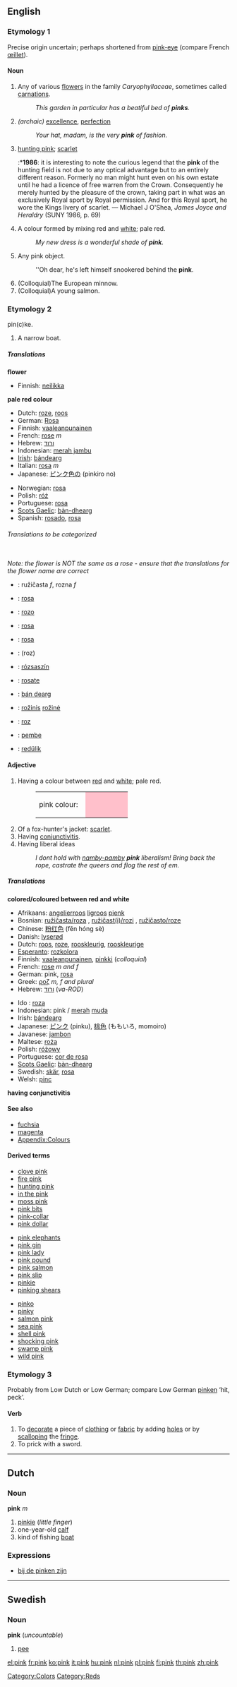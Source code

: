 {{wikipedia}}
==English==
===Etymology 1===
Precise origin uncertain; perhaps shortened from [[pink-eye]] (compare French [[œillet]]).

====Noun====
{{en-noun|pink|pinks}}

# <!--DefC-->Any of various [[flowers]] in the family ''Caryophyllaceae'', sometimes called [[carnation]]s.
#:''This garden in particular has a beatiful bed of '''pinks'''.''
# ''(archaic)'' [[excellence]], [[perfection]]
#:''Your hat, madam, is the very '''pink''' of fashion.''
# [[hunting pink]]; [[scarlet]]
#:*'''1986''': it is interesting to note the curious legend that the '''pink''' of the hunting field is not due to any optical advantage but to an entirely different reason. Formerly no man might hunt even on his own estate until he had a licence of free warren from the Crown. Consequently he merely hunted by the pleasure of the crown, taking part in what was an exclusively Royal sport by Royal permission. And for this Royal sport, he wore the Kings livery of scarlet. — Michael J O'Shea, ''James Joyce and Heraldry'' (SUNY 1986, p. 69)
# <!--DefD-->A colour formed by mixing red and [[white]]; pale red.
#:''My new dress is a wonderful shade of '''pink'''.''
# Any pink object.
#:''Oh dear, he's left himself snookered behind the '''pink'''.
#(Colloquial)The European minnow.
#(Colloquial)A young salmon.

===Etymology 2===
{{D.}} {{ME.}} pin(c)ke.
#A narrow boat.

=====Translations=====
<!--DefC-->'''flower'''
<!--NOTE: the flower "pink" is not the same as the flower "rose" - take care when adding translations!-->
{{top}}
*Finnish: [[neilikka]]
{{mid}}
{{bottom}}

<!--DefD-->'''pale red colour'''
{{top}}
*Dutch: [[roze#Dutch|roze]], [[roos#Dutch|roos]]
*German: [[Rosa#German|Rosa]]
*Finnish: [[vaaleanpunainen]]<!--Note: "pinkki" is a reddish pink, like shocking pink-->
*French: [[rose#French|rose]] ''m''
*Hebrew: [[ורוד]]
*Indonesian: [[merah jambu]]
*[[Irish]]: [[bándearg]]
*Italian: [[rosa#Italian|rosa]] ''m''
*Japanese: [[ピンク色]]の (pinkiro no)
{{mid}}
*Norwegian: [[rosa#Norwegian|rosa]]
*Polish: [[róż]] {{m}}
*Portuguese: [[rosa]]
*[[Scots Gaelic]]: [[bàn-dhearg]]
*Spanish: [[rosado]], [[rosa#Spanish|rosa]]
{{bottom}}

======Translations to be categorized======
<!--Remove this section once all of the translations below have been moved into the tables above.-->
{{checktrans}}<br>
''Note: the flower is NOT the same as a rose - ensure that the translations for the flower name are correct''
*{{ttbc|Bosnian}}: ružičasta ''f'', rozna ''f''
*{{ttbc|Catalan}}: [[rosa#Catalan|rosa]]
*{{ttbc|Esperanto}}: [[rozo]]
*{{ttbc|Galician}}: [[rosa#Galician|rosa]]
*{{ttbc|German}}: [[rosa#German|rosa]]
*{{ttbc|Greek}}: (roz)
*{{ttbc|Hungarian}}: [[rózsaszín]]
*{{ttbc|Interlingua}}: [[rosate]]
*{{ttbc|Irish}}: [[bán dearg]]
*{{ttbc|Lithuanian}}: [[rožinis]] [[rožinė]]
*{{ttbc|Romanian}}: [[roz]]
*{{ttbc|Turkish}}: [[pembe]]
*{{ttbc|Volapük}}: [[redülik]]

====Adjective====
{{en-ad2|'''pink'''|'''[[pinker]]'''|'''[[pinkest]]'''}}

#<!--DefA-->Having a colour between [[red]] and [[white]]; pale red.
#:<table><tr><td>pink colour: &nbsp;</td><td bgcolor="pink" width="80">&nbsp; </td></tr></table>
# Of a fox-hunter's jacket: [[scarlet]].
#<!--DefB-->Having [[conjunctivitis]].
#Having liberal ideas
#:''I dont hold with [[namby-pamby]] '''pink''' liberalism! Bring back the rope, castrate the queers and flog the rest of em.''

=====Translations=====
<!--DefA-->'''colored/coloured between red and white'''
{{top}}
*Afrikaans: [[angelierroos]] [[ligroos]] [[pienk]]
* Bosnian: [[ružičasta/roza]] {{f}}, [[ružičast(i)/rozi]] {{m}}, [[ružičasto/roze]] {{n}}
* Chinese: [[粉红色]] (fěn hóng sè)
* Danish: [[lyserød]]
* Dutch: [[roos]], [[roze]], [[rooskleurig]], [[rooskleurige]]
* [[Esperanto]]: [[rozkolora]]
* Finnish: [[vaaleanpunainen]], [[pinkki]] (''colloquial'')
* French: [[rose#French|rose]] ''m and f''
* German: pink, [[rosa]]
* Greek: [[ροζ]] ''m, f and plural''
* Hebrew: [[ורוד]] (''va-ROD'')
{{mid}}
* Ido : [[roza]]
* Indonesian: pink / [[merah]] [[muda]]
* Irish: [[bándearg]]
* Japanese: [[ピンク]] (pinku), [[桃色]] (ももいろ, momoiro)
* Javanese: [[jambon]]
* Maltese: [[roża]]
* Polish: [[różowy]] {{m}}
* Portuguese: [[cor de rosa]]
*[[Scots Gaelic]]: [[bàn-dhearg]]
* Swedish: [[skär]], [[rosa]]
* Welsh: [[pinc]]
{{bottom}}

<!--DefB-->'''having conjunctivitis'''
{{top}}
{{mid}}
{{bottom}}

====See also====
*[[fuchsia]]
*[[magenta]]
*[[Wiktionary_Appendix:Colours|Appendix:Colours]]

====Derived terms====
{{top3}}
*[[clove pink]]
*[[fire pink]]
*[[hunting pink]]
*[[in the pink]]
*[[moss pink]]
*[[pink bits]]
*[[pink-collar]]
*[[pink dollar]]
{{mid3}}
*[[pink elephants]]
*[[pink gin]]
*[[pink lady]]
*[[pink pound]]
*[[pink salmon]]
*[[pink slip]]
*[[pinkie]]
*[[pinking shears]]
{{mid3}}
*[[pinko]]
*[[pinky]]
*[[salmon pink]]
*[[sea pink]]
*[[shell pink]]
*[[shocking pink]]
*[[swamp pink]]
*[[wild pink]]
{{bottom}}

===Etymology 3===
Probably from Low Dutch or Low German; compare Low German [[pinken]] ‘hit, peck’.

====Verb====
{{en-verb|pink|pinks|pinked|pinking}}

#To [[decorate]] a piece of [[clothing]] or [[fabric]] by adding [[holes]] or by [[scallop]]ing the [[fringe]].
#To prick with a sword.
[[Category:Colors]]
[[Category:Reds]]

----

==Dutch==
===Noun===
'''pink''' ''m''

#<!--DefE-->[[pinkie]] (''little finger'')
#<!--DefF-->one-year-old [[calf]]
#<!--DefG-->kind of fishing [[boat]]<!--What is the English translation?-->

===Expressions===
*[[bij de pinken zijn]]

----
==Swedish==
===Noun===
'''pink''' (''uncountable'')

#<!--DefH-->[[pee]]

[[el:pink]]
[[fr:pink]]
[[ko:pink]]
[[it:pink]]
[[hu:pink]]
[[nl:pink]]
[[pl:pink]]
[[fi:pink]]
[[th:pink]]
[[zh:pink]]